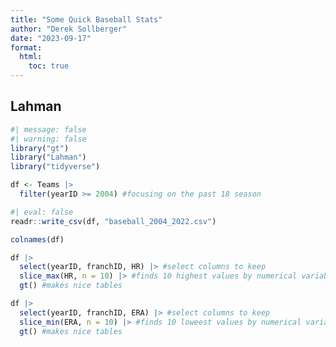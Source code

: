 ```yaml
---
title: "Some Quick Baseball Stats"
author: "Derek Sollberger"
date: "2023-09-17"
format: 
  html:
    toc: true
---
```


## Lahman

```r
#| message: false
#| warning: false
library("gt")
library("Lahman")
library("tidyverse")
```

```r
df <- Teams |>
  filter(yearID >= 2004) #focusing on the past 18 season
```

```r
#| eval: false
readr::write_csv(df, "baseball_2004_2022.csv")
```

```r
colnames(df)
```

```r
df |>
  select(yearID, franchID, HR) |> #select columns to keep
  slice_max(HR, n = 10) |> #finds 10 highest values by numerical variable
  gt() #makes nice tables
```

```r
df |>
  select(yearID, franchID, ERA) |> #select columns to keep
  slice_min(ERA, n = 10) |> #finds 10 loweest values by numerical variable
  gt() #makes nice tables
```